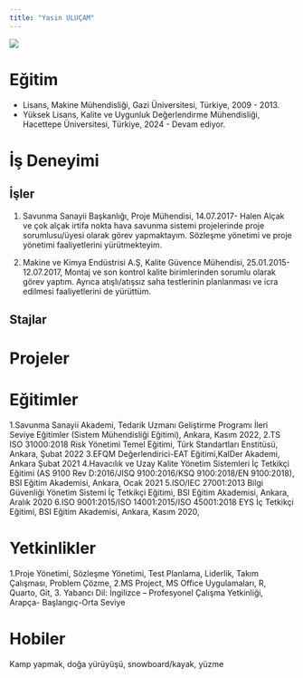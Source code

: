 ```yaml
---
title: "Yasin ULUÇAM"
---
```


![](/assets/images/ulucam_yasin_photo.png){fig-align="center"}

# Eğitim

-   Lisans, Makine Mühendisliği, Gazi Üniversitesi, Türkiye, 2009 - 2013.
-   Yüksek Lisans, Kalite ve Uygunluk Değerlendirme Mühendisliği, Hacettepe Üniversitesi, Türkiye, 2024 - Devam ediyor.

# İş Deneyimi

## İşler

1.  Savunma Sanayii Başkanlığı, Proje Mühendisi, 14.07.2017- Halen
Alçak ve çok alçak irtifa nokta hava savunma sistemi projelerinde proje sorumlusu/üyesi olarak görev yapmaktayım. Sözleşme yönetimi ve proje yönetimi faaliyetlerini yürütmekteyim.

2.  Makine ve Kimya Endüstrisi A.Ş, Kalite Güvence Mühendisi, 25.01.2015-12.07.2017,
Montaj ve son kontrol kalite birimlerinden sorumlu olarak görev yaptım. Ayrıca atışlı/atışsız saha testlerinin planlanması ve icra edilmesi faaliyetlerini de yürüttüm.

## Stajlar

# Projeler

# Eğitimler
1.Savunma Sanayii Akademi, Tedarik Uzmanı Geliştirme Programı İleri Seviye Eğitimler (Sistem Mühendisliği Eğitimi), Ankara, Kasım 2022,
2.TS ISO 31000:2018 Risk Yönetimi Temel Eğitimi, Türk Standartları Enstitüsü, Ankara, Şubat 2022
3.EFQM Değerlendirici-EAT Eğitimi,KalDer Akademi, Ankara Şubat 2021
4.Havacılık ve Uzay Kalite Yönetim Sistemleri İç Tetkikçi Eğitimi (AS 9100	Rev D:2016/JISQ 9100:2016/KSQ 9100:2018/EN 9100:2018), BSI Eğitim Akademisi, Ankara, Ocak 2021
5.ISO/IEC 27001:2013 Bilgi Güvenliği Yönetim Sistemi İç Tetkikçi Eğitimi, BSI Eğitim Akademisi, Ankara, Aralık 2020
6.ISO 9001:2015/ISO 14001:2015/ISO 45001:2018 EYS İç Tetkikçi Eğitimi, BSI Eğitim Akademisi, Ankara, Kasım 2020,

# Yetkinlikler

1.Proje Yönetimi, Sözleşme Yönetimi, Test Planlama, Liderlik, Takım Çalışması, Problem Çözme,
2.MS Project, MS Office Uygulamaları, R, Quarto, Git,
3. Yabancı Dil: İngilizce – Profesyonel Çalışma Yetkinliği, Arapça- Başlangıç-Orta Seviye

# Hobiler
Kamp yapmak, doğa yürüyüşü, snowboard/kayak, yüzme
